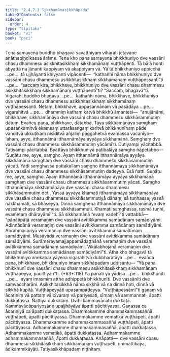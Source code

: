 ```yaml
---
title: "2.4.7.3 Sikkhamānasikkhāpada"
tableOfContents: false
sidebar:
  order: 4
type: "tipitaka"
basket: "vi"
book: "paci"
---
```



<DynamicBreadcrumb />

<Division number="1077" book="paci">

<Paragraph number="3201" book="paci">
Tena samayena buddho bhagavā sāvatthiyaṃ viharati jetavane anāthapiṇḍikassa ārāme. Tena kho pana samayena bhikkhuniyo dve vassāni chasu dhammesu asikkhitasikkhaṃ sikkhamānaṃ vuṭṭhāpenti. Tā bālā honti abyattā na jānanti kappiyaṃ vā akappiyaṃ vā.
</Paragraph>

<Paragraph number="3202" book="paci">
Yā tā bhikkhuniyo appicchā …pe…  tā ujjhāyanti khiyyanti vipācenti—  “kathañhi nāma bhikkhuniyo dve vassāni chasu dhammesu asikkhitasikkhaṃ sikkhamānaṃ vuṭṭhāpessantī”ti …pe…  “saccaṃ kira, bhikkhave, bhikkhuniyo dve vassāni chasu dhammesu asikkhitasikkhaṃ sikkhamānaṃ vuṭṭhāpentī”ti? “Saccaṃ, bhagavā”ti. Vigarahi buddho bhagavā …pe…  kathañhi nāma, bhikkhave, bhikkhuniyo dve vassāni chasu dhammesu asikkhitasikkhaṃ sikkhamānaṃ vuṭṭhāpessanti. Netaṃ, bhikkhave, appasannānaṃ vā pasādāya …pe…  vigarahitvā …pe…  dhammiṃ kathaṃ katvā bhikkhū āmantesi—  “anujānāmi, bhikkhave, sikkhamānāya dve vassāni chasu dhammesu sikkhāsammutiṃ dātuṃ. Evañca pana, bhikkhave, dātabbā. Tāya sikkhamānāya saṃghaṃ upasaṅkamitvā ekaṃsaṃ uttarāsaṅgaṃ karitvā bhikkhunīnaṃ pāde vanditvā ukkuṭikaṃ nisīditvā añjaliṃ paggahetvā evamassa vacanīyo—  ‘ahaṃ, ayye, itthannāmā itthannāmāya ayyāya sikkhamānā. Saṃghaṃ dve vassāni chasu dhammesu sikkhāsammutiṃ yācāmī’ti. Dutiyampi yācitabbā. Tatiyampi yācitabbā. Byattāya bhikkhuniyā paṭibalāya saṃgho ñāpetabbo—
</Paragraph>

</Division>
<Division number="1078" book="paci">

<Paragraph number="3203" book="paci">
‘Suṇātu me, ayye, saṃgho. Ayaṃ itthannāmā itthannāmāya ayyāya sikkhamānā saṃghaṃ dve vassāni chasu dhammesu sikkhāsammutiṃ yācati. Yadi saṃghassa pattakallaṃ saṃgho itthannāmāya sikkhamānāya dve vassāni chasu dhammesu sikkhāsammutiṃ dadeyya. Esā ñatti.
</Paragraph>

<Paragraph number="3204" book="paci">
Suṇātu me, ayye, saṃgho. Ayaṃ itthannāmā itthannāmāya ayyāya sikkhamānā saṃghaṃ dve vassāni chasu dhammesu sikkhāsammutiṃ yācati. Saṃgho itthannāmāya sikkhamānāya dve vassāni chasu dhammesu sikkhāsammutiṃ deti. Yassā ayyāya khamati itthannāmāya sikkhamānāya dve vassāni chasu dhammesu sikkhāsammutiyā dānaṃ, sā tuṇhassa; yassā nakkhamati, sā bhāseyya.
</Paragraph>

<Paragraph number="3205" book="paci">
Dinnā saṃghena itthannāmāya sikkhamānāya dve vassāni chasu dhammesu sikkhāsammuti. Khamati saṃghassa, tasmā tuṇhī, evametaṃ dhārayāmī’”ti.
</Paragraph>

</Division>
<Division number="1079" book="paci">

<Paragraph number="3206" book="paci">
Sā sikkhamānā “evaṃ vadehī”ti vattabbā—  “pāṇātipātā veramaṇiṃ dve vassāni avītikkamma samādānaṃ samādiyāmi. Adinnādānā veramaṇiṃ dve vassāni avītikkamma samādānaṃ samādiyāmi. Abrahmacariyā veramaṇiṃ dve vassāni avītikkamma samādānaṃ samādiyāmi. Musāvādā veramaṇiṃ dve vassāni avītikkamma samādānaṃ samādiyāmi. Surāmerayamajjappamādaṭṭhānā veramaṇiṃ dve vassāni avītikkamma samādānaṃ samādiyāmi. Vikālabhojanā veramaṇiṃ dve vassāni avītikkamma samādānaṃ samādiyāmī”ti.
</Paragraph>

<Paragraph number="3207" book="paci">
Atha kho bhagavā tā bhikkhuniyo anekapariyāyena vigarahitvā dubbharatāya …pe…  evañca pana, bhikkhave, bhikkhuniyo imaṃ sikkhāpadaṃ uddisantu—
</Paragraph>

</Division>
<Division number="1080" book="paci">

<Paragraph number="3208" book="paci">
<Emphasis>“Yā pana bhikkhunī dve vassāni chasu dhammesu asikkhitasikkhaṃ sikkhamānaṃ vuṭṭhāpeyya, pācittiyan”</Emphasis>ti. (*63*:<Emphasis>118</Emphasis>)
</Paragraph>

</Division>
<Division number="1081" book="paci">

<Paragraph number="3209" book="paci">
<Emphasis>Yā panā</Emphasis>ti yā yādisā …pe…  <Emphasis>bhikkhunī</Emphasis>ti …pe…  ayaṃ imasmiṃ atthe adhippetā bhikkhunīti.
</Paragraph>

<Paragraph number="3210" book="paci">
<Emphasis>Dve vassānī</Emphasis>ti dve saṃvaccharāni. <Emphasis>Asikkhitasikkhā</Emphasis> nāma sikkhā vā na dinnā hoti, dinnā vā sikkhā kupitā. <Emphasis>Vuṭṭhāpeyyā</Emphasis>ti upasampādeyya.
</Paragraph>

<Paragraph number="3211" book="paci">
“Vuṭṭhāpessāmī”ti gaṇaṃ vā ācariniṃ vā pattaṃ vā cīvaraṃ vā pariyesati, sīmaṃ vā sammannati, āpatti dukkaṭassa. Ñattiyā dukkaṭaṃ. Dvīhi kammavācāhi dukkaṭā. Kammavācāpariyosāne upajjhāyāya āpatti pācittiyassa. Gaṇassa ca ācariniyā ca āpatti dukkaṭassa.
</Paragraph>

</Division>
<Division number="1082" book="paci">

<Paragraph number="3212" book="paci">
Dhammakamme dhammakammasaññā vuṭṭhāpeti, āpatti pācittiyassa. Dhammakamme vematikā vuṭṭhāpeti, āpatti pācittiyassa. Dhammakamme adhammakammasaññā vuṭṭhāpeti, āpatti pācittiyassa.
</Paragraph>

<Paragraph number="3213" book="paci">
Adhammakamme dhammakammasaññā, āpatti dukkaṭassa. Adhammakamme vematikā, āpatti dukkaṭassa. Adhammakamme adhammakammasaññā, āpatti dukkaṭassa.
</Paragraph>

</Division>
<Division number="1083" book="paci">

<Paragraph number="3214" book="paci">
Anāpatti—  dve vassāni chasu dhammesu sikkhitasikkhaṃ sikkhamānaṃ vuṭṭhāpeti, ummattikāya, ādikammikāyāti.

</Paragraph>
</Division>

<Paragraph number="3215" type="center" book="paci">
Tatiyasikkhāpadaṃ niṭṭhitaṃ.
</Paragraph>
